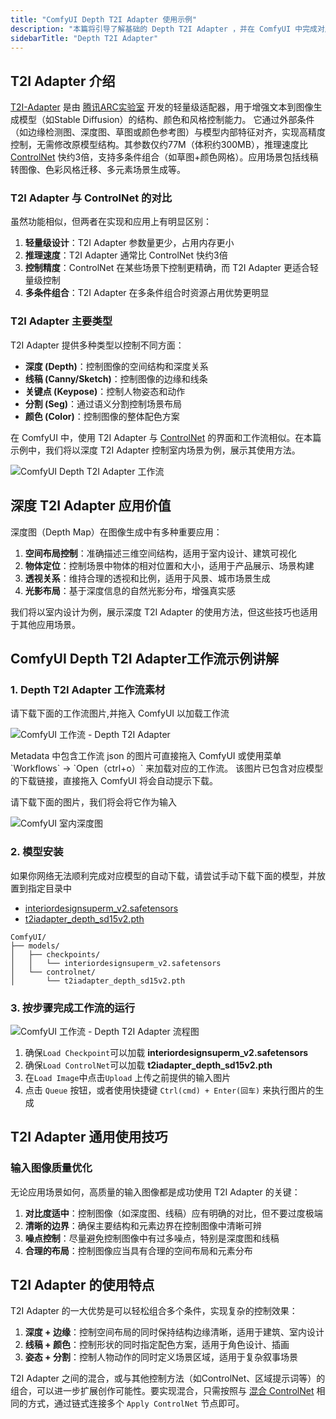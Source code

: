 ```yaml
---
title: "ComfyUI Depth T2I Adapter 使用示例"
description: "本篇将引导了解基础的 Depth T2I Adapter ，并在 ComfyUI 中完成对应的图像生成"
sidebarTitle: "Depth T2I Adapter"
---
```


## T2I Adapter 介绍

[T2I-Adapter](https://huggingface.co/TencentARC/T2I-Adapter) 是由 ​[腾讯ARC实验室](https://github.com/TencentARC) 开发的轻量级适配器，用于增强文本到图像生成模型（如Stable Diffusion）的结构、颜色和风格控制能力。
它通过外部条件（如边缘检测图、深度图、草图或颜色参考图）与模型内部特征对齐，实现高精度控制，无需修改原模型结构。其参数仅约77M（体积约300MB），推理速度比 [ControlNet](https://github.com/lllyasviel/ControlNet-v1-1-nightly) 快约3倍，支持多条件组合（如草图+颜色网格）。应用场景包括线稿转图像、色彩风格迁移、多元素场景生成等。

### T2I Adapter 与 ControlNet 的对比

虽然功能相似，但两者在实现和应用上有明显区别：

1. **轻量级设计**：T2I Adapter 参数量更少，占用内存更小
2. **推理速度**：T2I Adapter 通常比 ControlNet 快约3倍
3. **控制精度**：ControlNet 在某些场景下控制更精确，而 T2I Adapter 更适合轻量级控制
4. **多条件组合**：T2I Adapter 在多条件组合时资源占用优势更明显

### T2I Adapter 主要类型

T2I Adapter 提供多种类型以控制不同方面：

- **深度 (Depth)**：控制图像的空间结构和深度关系
- **线稿 (Canny/Sketch)**：控制图像的边缘和线条
- **关键点 (Keypose)**：控制人物姿态和动作
- **分割 (Seg)**：通过语义分割控制场景布局
- **颜色 (Color)**：控制图像的整体配色方案

在 ComfyUI 中，使用 T2I Adapter 与 [ControlNet](/zh-CN/tutorials/controlnet/controlnet.mdx) 的界面和工作流相似。在本篇示例中，我们将以深度 T2I Adapter 控制室内场景为例，展示其使用方法。

![ComfyUI Depth T2I Adapter 工作流](https://raw.githubusercontent.com/Comfy-Org/example_workflows/main/controlnet/depth-t2i-adapter.png)

## 深度 T2I Adapter 应用价值

深度图（Depth Map）在图像生成中有多种重要应用：

1. **空间布局控制**：准确描述三维空间结构，适用于室内设计、建筑可视化
2. **物体定位**：控制场景中物体的相对位置和大小，适用于产品展示、场景构建
3. **透视关系**：维持合理的透视和比例，适用于风景、城市场景生成
4. **光影布局**：基于深度信息的自然光影分布，增强真实感

我们将以室内设计为例，展示深度 T2I Adapter 的使用方法，但这些技巧也适用于其他应用场景。

## ComfyUI Depth T2I Adapter工作流示例讲解

### 1. Depth T2I Adapter 工作流素材

请下载下面的工作流图片,并拖入 ComfyUI 以加载工作流

![ComfyUI 工作流 - Depth T2I Adapter](https://raw.githubusercontent.com/Comfy-Org/example_workflows/main/controlnet/depth-t2i-adapter.png)

<Tip>
Metadata 中包含工作流 json 的图片可直接拖入 ComfyUI 或使用菜单 `Workflows` -> `Open（ctrl+o）` 来加载对应的工作流。
该图片已包含对应模型的下载链接，直接拖入 ComfyUI 将会自动提示下载。
</Tip>

请下载下面的图片，我们将会将它作为输入

![ComfyUI 室内深度图](https://raw.githubusercontent.com/Comfy-Org/example_workflows/main/controlnet/depth-t2i-adapter_input.png)

### 2. 模型安装

<Note>
如果你网络无法顺利完成对应模型的自动下载，请尝试手动下载下面的模型，并放置到指定目录中
</Note>

- [interiordesignsuperm_v2.safetensors](https://civitai.com/api/download/models/93152?type=Model&format=SafeTensor&size=full&fp=fp16)
- [t2iadapter_depth_sd15v2.pth](https://huggingface.co/TencentARC/T2I-Adapter/resolve/main/models/t2iadapter_depth_sd15v2.pth?download=true)

```
ComfyUI/
├── models/
│   ├── checkpoints/
│   │   └── interiordesignsuperm_v2.safetensors
│   └── controlnet/
│       └── t2iadapter_depth_sd15v2.pth
```

### 3. 按步骤完成工作流的运行

![ComfyUI 工作流 - Depth T2I Adapter 流程图](/images/tutorial/controlnet/flow_diagram_depth_t2i_adapter.png)

1. 确保`Load Checkpoint`可以加载 **interiordesignsuperm_v2.safetensors**
2. 确保`Load ControlNet`可以加载 **t2iadapter_depth_sd15v2.pth**
3. 在`Load Image`中点击`Upload` 上传之前提供的输入图片
4. 点击 `Queue` 按钮，或者使用快捷键 `Ctrl(cmd) + Enter(回车)` 来执行图片的生成

## T2I Adapter 通用使用技巧

### 输入图像质量优化

无论应用场景如何，高质量的输入图像都是成功使用 T2I Adapter 的关键：

1. **对比度适中**：控制图像（如深度图、线稿）应有明确的对比，但不要过度极端
2. **清晰的边界**：确保主要结构和元素边界在控制图像中清晰可辨
3. **噪点控制**：尽量避免控制图像中有过多噪点，特别是深度图和线稿
4. **合理的布局**：控制图像应当具有合理的空间布局和元素分布

## T2I Adapter 的使用特点

T2I Adapter 的一大优势是可以轻松组合多个条件，实现复杂的控制效果：

1. **深度 + 边缘**：控制空间布局的同时保持结构边缘清晰，适用于建筑、室内设计
2. **线稿 + 颜色**：控制形状的同时指定配色方案，适用于角色设计、插画
3. **姿态 + 分割**：控制人物动作的同时定义场景区域，适用于复杂叙事场景

T2I Adapter 之间的混合，或与其他控制方法（如ControlNet、区域提示词等）的组合，可以进一步扩展创作可能性。要实现混合，只需按照与 [混合 ControlNet](/zh-CN/tutorials/controlnet/mixing-controlnets.mdx) 相同的方式，通过链式连接多个 `Apply ControlNet` 节点即可。
